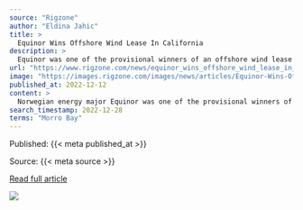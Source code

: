 ```yaml
---
source: "Rigzone"
author: "Eldina Jahic"
title: >
  Equinor Wins Offshore Wind Lease In California
description: >
  Equinor was one of the provisional winners of an offshore wind lease area on the Outer Continental Shelf off California.
url: "https://www.rigzone.com/news/equinor_wins_offshore_wind_lease_in_california-12-dec-2022-171354-article/"
image: "https://images.rigzone.com/images/news/articles/Equinor-Wins-Offshore-Wind-Lease-In-California-171354-582x327.png"
published_at: 2022-12-12
content: >
  Norwegian energy major Equinor was one of the provisional winners of an offshore wind lease area on the Outer Continental Shelf off California.  Five leases were offered by the Bureau of Ocean Energy… [+2916 chars]
search_timestamp: 2022-12-28
terms: "Morro Bay"
---
```



Published: {{< meta published_at >}}


Source: {{< meta source >}}


[Read full article]({{< meta url >}}){target='_blank'}



![](`r rmarkdown::metadata$image[1]`)
